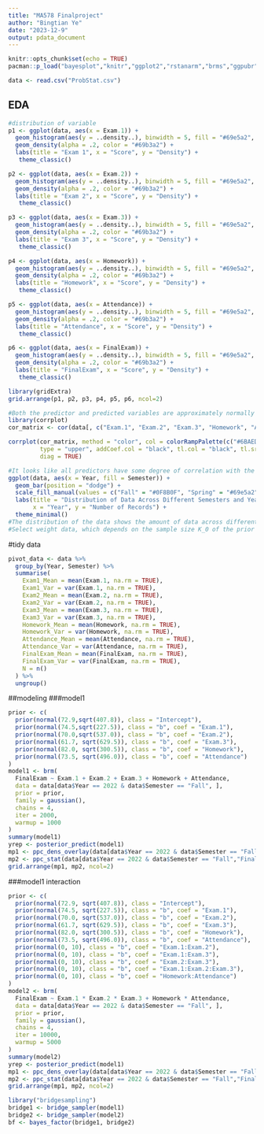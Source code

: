 ```yaml
---
title: "MA578 Finalproject"
author: "Bingtian Ye"
date: "2023-12-9"
output: pdata_document
---
```


```r
knitr::opts_chunk$set(echo = TRUE)
pacman::p_load("bayesplot","knitr","ggplot2","rstanarm","brms","ggpubr","dplyr")
```

```r
data <- read.csv("ProbStat.csv")
```
## EDA
```r
#distribution of variable
p1 <- ggplot(data, aes(x = Exam.1)) + 
  geom_histogram(aes(y = ..density..), binwidth = 5, fill = "#69e5a2", color = "grey") + 
  geom_density(alpha = .2, color = "#69b3a2") + 
  labs(title = "Exam 1", x = "Score", y = "Density") +
   theme_classic()

p2 <- ggplot(data, aes(x = Exam.2)) + 
  geom_histogram(aes(y = ..density..), binwidth = 5, fill = "#69e5a2", color = "grey") + 
  geom_density(alpha = .2, color = "#69b3a2") + 
  labs(title = "Exam 2", x = "Score", y = "Density") +
   theme_classic()

p3 <- ggplot(data, aes(x = Exam.3)) + 
  geom_histogram(aes(y = ..density..), binwidth = 5, fill = "#69e5a2", color = "grey") + 
  geom_density(alpha = .2, color = "#69b3a2") + 
  labs(title = "Exam 3", x = "Score", y = "Density") +
   theme_classic()

p4 <- ggplot(data, aes(x = Homework)) + 
  geom_histogram(aes(y = ..density..), binwidth = 5, fill = "#69e5a2", color = "grey") + 
  geom_density(alpha = .2, color = "#69b3a2") + 
  labs(title = "Homework", x = "Score", y = "Density") +
   theme_classic()

p5 <- ggplot(data, aes(x = Attendance)) + 
  geom_histogram(aes(y = ..density..), binwidth = 5, fill = "#69e5a2", color = "grey") + 
  geom_density(alpha = .2, color = "#69b3a2") + 
  labs(title = "Attendance", x = "Score", y = "Density") +
   theme_classic()

p6 <- ggplot(data, aes(x = FinalExam)) + 
  geom_histogram(aes(y = ..density..), binwidth = 5, fill = "#69e5a2", color = "grey") + 
  geom_density(alpha = .2, color = "#69b3a2") + 
  labs(title = "FinalExam", x = "Score", y = "Density") +
   theme_classic()

library(gridExtra)
grid.arrange(p1, p2, p3, p4, p5, p6, ncol=2)

#Both the predictor and predicted variables are approximately normally distributed, which means that the normal distribution can be used as the conjugate prior distribution, and the model can use a Bayesian linear regression model. Next, we will further explore the selection of variables.
library(corrplot)
cor_matrix <- cor(data[, c("Exam.1", "Exam.2", "Exam.3", "Homework", "Attendance", "FinalExam")])

corrplot(cor_matrix, method = "color", col = colorRampPalette(c("#6BAED6", "#FFFFFF", "#FD8D3C"))(200), 
         type = "upper", addCoef.col = "black", tl.col = "black", tl.srt = 45, 
         diag = TRUE)

#It looks like all predictors have some degree of correlation with the predicted variable, which means I can select all predictors. At the same time, you can see that the correlation coefficient of Exam.3 is greater than that of Exam.1 and Exam.2. This is also more in line with our common sense, because Exam.3 is closest to FinalExam.
ggplot(data, aes(x = Year, fill = Semester)) +
  geom_bar(position = "dodge") +
  scale_fill_manual(values = c("Fall" = "#0F8B0F", "Spring" = "#69e5a2")) +
  labs(title = "Distribution of Data Across Different Semesters and Years",
       x = "Year", y = "Number of Records") +
  theme_minimal()
#The distribution of the data shows the amount of data across different academic years and semesters. We can see that the number of records varies for each semester, but there is a certain amount of data for each semester. This means that we can use data from the previous semester or semesters as prior information.
#Select weight data, which depends on the sample size K_0 of the prior distribution and the time interval t
```
#tidy data
```r
pivot_data <- data %>%
  group_by(Year, Semester) %>%
  summarise(
    Exam1_Mean = mean(Exam.1, na.rm = TRUE),
    Exam1_Var = var(Exam.1, na.rm = TRUE),
    Exam2_Mean = mean(Exam.2, na.rm = TRUE),
    Exam2_Var = var(Exam.2, na.rm = TRUE),
    Exam3_Mean = mean(Exam.3, na.rm = TRUE),
    Exam3_Var = var(Exam.3, na.rm = TRUE),
    Homework_Mean = mean(Homework, na.rm = TRUE),
    Homework_Var = var(Homework, na.rm = TRUE),
    Attendance_Mean = mean(Attendance, na.rm = TRUE),
    Attendance_Var = var(Attendance, na.rm = TRUE),
    FinalExam_Mean = mean(FinalExam, na.rm = TRUE),
    FinalExam_Var = var(FinalExam, na.rm = TRUE),
    N = n()
  ) %>%
  ungroup()
```
##modeling
###model1
```r
prior <- c(
  prior(normal(72.9,sqrt(407.8)), class = "Intercept"),
  prior(normal(74.5,sqrt(227.5)), class = "b", coef = "Exam.1"),
  prior(normal(70.0,sqrt(537.0)), class = "b", coef = "Exam.2"),
  prior(normal(61.7, sqrt(629.5)), class = "b", coef = "Exam.3"),
  prior(normal(82.0, sqrt(300.5)), class = "b", coef = "Homework"),
  prior(normal(73.5, sqrt(496.0)), class = "b", coef = "Attendance")
)
model1 <- brm(
  FinalExam ~ Exam.1 + Exam.2 + Exam.3 + Homework + Attendance,
  data = data[data$Year == 2022 & data$Semester == "Fall", ],
  prior = prior,
  family = gaussian(),
  chains = 4,
  iter = 2000,
  warmup = 1000
)
summary(model1)
yrep <- posterior_predict(model1)
mp1 <- ppc_dens_overlay(data[data$Year == 2022 & data$Semester == "Fall","FinalExam"], yrep[1:100,])
mp2 <- ppc_stat(data[data$Year == 2022 & data$Semester == "Fall","FinalExam"], yrep, stat="max")
grid.arrange(mp1, mp2, ncol=2)
```
###model1 interaction
```r
prior <- c(
  prior(normal(72.9, sqrt(407.8)), class = "Intercept"),
  prior(normal(74.5, sqrt(227.5)), class = "b", coef = "Exam.1"),
  prior(normal(70.0, sqrt(537.0)), class = "b", coef = "Exam.2"),
  prior(normal(61.7, sqrt(629.5)), class = "b", coef = "Exam.3"),
  prior(normal(82.0, sqrt(300.5)), class = "b", coef = "Homework"),
  prior(normal(73.5, sqrt(496.0)), class = "b", coef = "Attendance"),
  prior(normal(0, 10), class = "b", coef = "Exam.1:Exam.2"),
  prior(normal(0, 10), class = "b", coef = "Exam.1:Exam.3"),
  prior(normal(0, 10), class = "b", coef = "Exam.2:Exam.3"),
  prior(normal(0, 10), class = "b", coef = "Exam.1:Exam.2:Exam.3"),
  prior(normal(0, 10), class = "b", coef = "Homework:Attendance")
)
model2 <- brm(
  FinalExam ~ Exam.1 * Exam.2 * Exam.3 + Homework * Attendance,
  data = data[data$Year == 2022 & data$Semester == "Fall", ],
  prior = prior,
  family = gaussian(),
  chains = 4,
  iter = 10000,
  warmup = 5000
)
summary(model2)
yrep <- posterior_predict(model1)
mp1 <- ppc_dens_overlay(data[data$Year == 2022 & data$Semester == "Fall","FinalExam"], yrep[1:100,])
mp2 <- ppc_stat(data[data$Year == 2022 & data$Semester == "Fall","FinalExam"], yrep, stat="max")
grid.arrange(mp1, mp2, ncol=2)
```
```r
library("bridgesampling")
bridge1 <- bridge_sampler(model1)
bridge2 <- bridge_sampler(model2)
bf <- bayes_factor(bridge1, bridge2)
```


